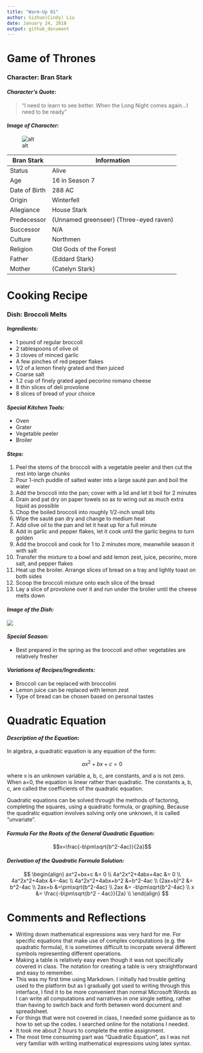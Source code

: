 ```yaml
---
title: "Warm-Up 01"
author: Sizhuo(Cindy) Liu
date: January 24, 2018
output: github_document
---
```

# **Game of Thrones**\

### Character: Bran Stark\

#### _Character's Quote:_\

> "I need to learn to see better. When the Long Night comes again...I need to be ready"\

#### _Image of Character:_\
![alt](Bran.png)

Bran Stark|Information
----------|-----------------------
Status|Alive
Age|16 in Season 7
Date of Birth|288 AC
Origin|Winterfell
Allegiance|House Stark
Predecessor|{Unnamed greenseer} (Three-eyed raven)
Successor|N/A
Culture|Northmen
Religion|Old Gods of the Forest
Father|{Eddard Stark}
Mother|{Catelyn Stark}

# **Cooking Recipe**\

### Dish: Broccoli Melts

#### _Ingredients:_

* 1 pound of regular broccoli
* 2 tablespoons of olive oil
* 3 cloves of minced garlic
* A few pinches of red pepper flakes
* 1/2 of a lemon finely grated and then juiced
* Coarse salt
* 1.2 cup of finely grated aged pecorino romano cheese
* 8 thin slices of deli provolone
* 8 slices of bread of your choice

#### _Special Kitchen Tools:_

* Oven
* Grater
* Vegetable peeler
* Broiler

#### _Steps:_

1. Peel the stems of the broccoli with a vegetable peeler and then cut the rest into large chunks
2. Pour 1-inch puddle of salted water into a large sauté pan and boil the water
3. Add the broccoli into the pan; cover with a lid and let it boil for 2 minutes
4. Drain and pat dry on paper towels so as to wring out as much extra liquid as possible
5. Chop the boiled broccoli into roughly 1/2-inch small bits
6. Wipe the sauté pan dry and change to medium heat
7. Add olive oil to the pan and let it heat up for a full minute
8. Add in garlic and pepper flakes, let it cook until the garlic begins to turn golden
9. Add the broccoli and cook for 1 to 2 minutes more, meanwhile season it with salt
10. Transfer the mixture to a bowl and add lemon zest, juice, pecorino, more salt, and pepper flakes
11. Heat up the broiler. Arrange slices of bread on a tray and lightly toast on both sides
12. Scoop the broccoli mixture onto each slice of the bread
13. Lay a slice of provolone over it and run under the brolier until the cheese melts down

#### _Image of the Dish:_
![](broccoli_melts.png)

#### _Special Season:_

* Best prepared in the spring as the broccoli and other vegetables are relatively fresher

#### _Variations of Recipes/Ingredients:_

* Broccoli can be replaced with broccolini
* Lemon juice can be replaced with lemon zest
* Type of bread can be chosen based on personal tastes

# **Quadratic Equation**

#### _Description of the Equation:_

In algebra, a quadratic equation is any equation of the form:\

$$ax^2+bx+c=0$$

where x is an unknown variable a, b, c, are constants, and a is not zero. When a=0, the equation is linear rather than quadratic. The constants a, b, c, are called the coefficients of the quadratic equation.\


Quadratic equations can be solved through the methods of factoring, completing the squares, using a quadratic formula, or graphing. Because the quadratic equation involves solving only one unknown, it is called "unvariate". 

#### _Formula For the Roots of the General Quadratic Equation:_

$$x=\frac{-b\pm\sqrt{b^2-4ac}}{2a}$$

#### _Derivation of the Quadratic Formula Solution:_

$$
\begin{align}
ax^2+bx+c &= 0 \\
4a^2x^2+4abx+4ac &= 0 \\
4a^2x^2+4abx &=-4ac \\
4a^2x^2+4abx+b^2 &=b^2-4ac \\
(2ax+b)^2 &= b^2-4ac \\
2ax+b  &=\pm\sqrt{b^2-4ac} \\
2ax &= -b\pm\sqrt{b^2-4ac} \\
x &= \frac{-b\pm\sqrt{b^2 - 4ac}}{2a} \\
\end{align}
$$

# **Comments and Reflections**

* Writing down mathematical expressions was very hard for me. For specific equations that make use of complex computations (e.g. the quadratic formula), it is sometimes difficult to incorpate several different symbols representing different operations. 
* Making a table is relatively easy even though it was not specifically covered in class. The notation for creating a table is very straightforward and easy to remember. 
* This was my first time using Markdown. I initially had trouble getting used to the platform but as I gradually got used to writing through this interface, I find it to be more convenient than normal Microsoft Words as I can write all computations and narratives in one single setting, rather than having to switch back and forth between word document and spreadsheet. 
* For things that were not covered in class, I needed some guidance as to how to set up the codes. I searched online for the notations I needed. 
* It took me about 2 hours to complete the entire assignment.
* The most time consuming part was "Quadratic Equation", as I was not very familiar with writing mathematical expressions using latex syntax.

